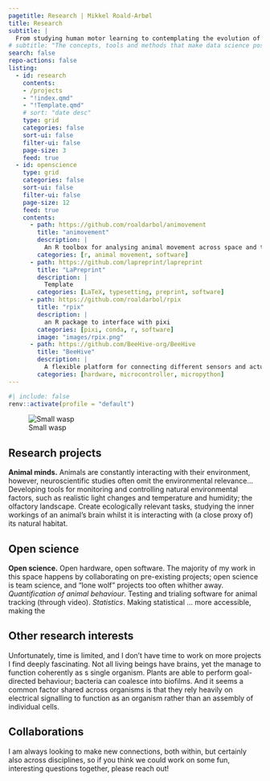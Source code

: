 ```yaml
---
pagetitle: Research | Mikkel Roald-Arbøl
title: Research
subtitle: |
  From studying human motor learning to contemplating the evolution of consciousness, it's been a windy road. My work is comparative and interdisciplinary by nature: Animal behaviour, behavioural ecology, neuroethology, comparative neuroscience, movement ecology. 
# subtitle: "The concepts, tools and methods that make data science possible."
search: false
repo-actions: false
listing:
  - id: research
    contents: 
    - /projects
    - "!index.qmd"
    - "!Template.qmd"
    # sort: "date desc"
    type: grid
    categories: false
    sort-ui: false
    filter-ui: false
    page-size: 3
    feed: true
  - id: openscience
    type: grid
    categories: false
    sort-ui: false
    filter-ui: false
    page-size: 12
    feed: true
    contents: 
      - path: https://github.com/roaldarbol/animovement
        title: "animovement"
        description: |
          An R toolbox for analysing animal movement across space and time.
        categories: [r, animal movement, software]
      - path: https://github.com/lapreprint/lapreprint
        title: "LaPreprint"
        description: |
          Template
        categories: [LaTeX, typesetting, preprint, software]
      - path: https://github.com/roaldarbol/rpix
        title: "rpix"
        description: |
          an R package to interface with pixi
        categories: [pixi, conda, r, software]
        image: "images/rpix.png"
      - path: https://github.com/BeeHive-org/BeeHive
        title: "BeeHive"
        description: |
          A flexible platform for connecting different sensors and actuators
        categories: [hardware, microcontroller, micropython]
---
```


```r
#| include: false
renv::activate(profile = "default")
```

![Small wasp](images/small-wasp.png)

## Research projects

**Animal minds.** Animals are constantly interacting with their environment, however, neuroscientific studies often omit the environmental relevance... Developing tools for monitoring and controlling natural environmental factors, such as realistic light changes and temperature and humidity; the olfactory landscape. Create ecologically relevant tasks, studying the inner workings of an animal's brain whilst it is interacting with (a close proxy of) its natural habitat.

::: {#research}
:::


## Open science

**Open science.** Open hardware, open software. The majority of my work in this space happens by collaborating on pre-existing projects; open science is team science, and "lone wolf" projects too often whither away. *Quantification of animal behaviour*. Testing and trialing software for animal tracking (through video). *Statistics*. Making statistical ... more accessible, making the 

::: {#openscience}
:::


## Other research interests
Unfortunately, time is limited, and I don't have time to work on more projects I find deeply fascinating. Not all living beings have brains, yet the manage to function coherently as s single organism. Plants are able to perform goal-directed behaviour; bacteria can coalesce into biofilms. And it seems a common factor shared across organisms is that they rely heavily on electrical signalling to function as an organism rather than an assembly of individual cells.

## Collaborations
I am always looking to make new connections, both within, but certainly also across disciplines, so if you think we could work on some fun, interesting questions together, please reach out!
